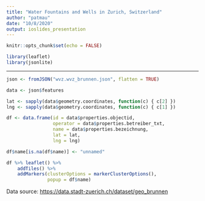 ```yaml
---
title: "Water Fountains and Wells in Zurich, Switzerland"
author: "patmau"
date: "10/8/2020"
output: ioslides_presentation
---
```


```r
knitr::opts_chunk$set(echo = FALSE)

library(leaflet)
library(jsonlite)
```


***

```r
json <- fromJSON("wvz.wvz_brunnen.json", flatten = TRUE)

data <- json$features

lat <- sapply(data$geometry.coordinates, function(c) { c[2] })
lng <- sapply(data$geometry.coordinates, function(c) { c[1] })

df <- data.frame(id = data$properties.objectid,
                 operator = data$properties.betreiber_txt,
                 name = data$properties.bezeichnung,
                 lat = lat,
                 lng = lng)

df$name[is.na(df$name)] <- "unnamed"

```

```r
df %>% leaflet() %>%
    addTiles() %>%
    addMarkers(clusterOptions = markerClusterOptions(),
               popup = df$name) 
```


Data source: [https://data.stadt-zuerich.ch/dataset/geo_brunnen]()
